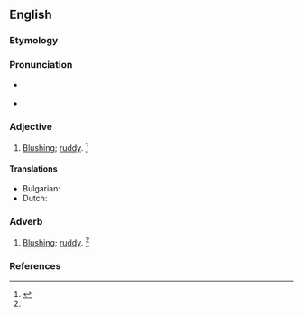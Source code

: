 ==English==

===Etymology===
{{prefix|en|a|blush}}

===Pronunciation===
* {{a|US}} {{IPA|en|/əˈblʌʃ/}}
* {{rhymes|en|ʌʃ}}

===Adjective===
{{en-adj}}

# [[blushing|Blushing]]; [[ruddy]]. {{defdate|First attested in the mid-19th century.}}<ref name=SOED>{{R:SOED5|page=5}}</ref>

====Translations====
{{trans-top|blushing}}
* Bulgarian: {{t+|bg|зачервен}}
* Dutch: {{t+|nl|blozend}}
{{trans-mid}}
{{trans-bottom}}

===Adverb===
{{en-adv}}

# [[blushing|Blushing]]; [[ruddy]]. {{defdate|First attested in the mid-19th century.}}<ref name=SOED/>

===References===
<references/>